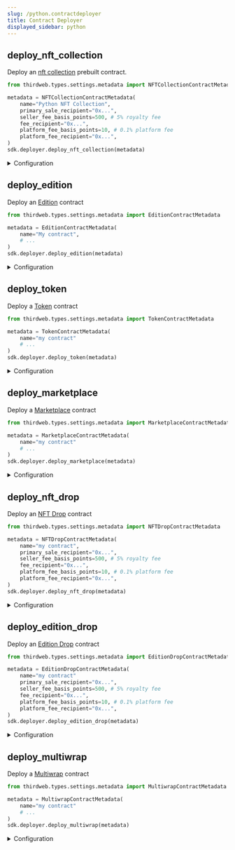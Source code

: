 ```yaml
---
slug: /python.contractdeployer
title: Contract Deployer
displayed_sidebar: python
---
```


## deploy_nft_collection

Deploy an [nft collection](/python/python.nftcollection) prebuilt contract.

```python
from thirdweb.types.settings.metadata import NFTCollectionContractMetadata

metadata = NFTCollectionContractMetadata(
    name="Python NFT Collection",
    primary_sale_recipient="0x...",
    seller_fee_basis_points=500, # 5% royalty fee
    fee_recipient="0x...",
    platform_fee_basis_points=10, # 0.1% platform fee
    platform_fee_recipient="0x...",
)
sdk.deployer.deploy_nft_collection(metadata)
```

<details>
<summary>Configuration</summary>
<div>

#### metadata

The contract metadata. Must be an `NFTCollectionContractMetadata` object:

```python
class NFTCollectionContractMetadata(
    ContractMetadataSchema,
    ContractRoyaltySchema,
    ContractSymbolSchema,
    ContractPlatformFeeSchema,
    ContractPrimarySaleSchema,
    ContractTrustedForwarderSchema
):

class ContractMetadataSchema:
    name: str = ""
    description: Optional[str] = None
    image: Optional[Union[str, TextIO, BinaryIO]] = None
    external_link: Optional[str] = None

class ContractRoyaltySchema:
    seller_fee_basis_points: int = 0
    fee_recipient: str = ZERO_ADDRESS

class ContractPrimarySaleSchema:
    primary_sale_recipient: str = ZERO_ADDRESS

class ContractPlatformFeeSchema:
    platform_fee_basis_points: int = 0
    platform_fee_recipient: str = ZERO_ADDRESS

class ContractSymbolSchema:
    symbol: str = ""

class ContractTrustedForwarderSchema:
    trusted_forwarders: List[str] = dataclasses.field(default_factory=list)
```

</div>
</details>

## deploy_edition

Deploy an [Edition](/python/python.edition) contract

```python
from thirdweb.types.settings.metadata import EditionContractMetadata

metadata = EditionContractMetadata(
    name="My contract",
    # ...
)
sdk.deployer.deploy_edition(metadata)
```

<details>
<summary>Configuration</summary>
<div>

#### metadata

The contract metadata. Must be an `EditionContractMetadata` object:

```python
class EditionContractMetadata(
    ContractMetadataSchema,
    ContractRoyaltySchema,
    ContractSymbolSchema,
    ContractPlatformFeeSchema,
    ContractPrimarySaleSchema,
    ContractTrustedForwarderSchema
):

class ContractMetadataSchema:
    name: str = ""
    description: Optional[str] = None
    image: Optional[Union[str, TextIO, BinaryIO]] = None
    external_link: Optional[str] = None

class ContractRoyaltySchema:
    seller_fee_basis_points: int = 0
    fee_recipient: str = ZERO_ADDRESS

class ContractPrimarySaleSchema:
    primary_sale_recipient: str = ZERO_ADDRESS

class ContractPlatformFeeSchema:
    platform_fee_basis_points: int = 0
    platform_fee_recipient: str = ZERO_ADDRESS

class ContractSymbolSchema:
    symbol: str = ""

class ContractTrustedForwarderSchema:
    trusted_forwarders: List[str] = dataclasses.field(default_factory=list)
```

</div>
</details>

## deploy_token

Deploy a [Token](/python/python.token) contract

```python
from thirdweb.types.settings.metadata import TokenContractMetadata

metadata = TokenContractMetadata(
    name="my contract"
    # ...
)
sdk.deployer.deploy_token(metadata)
```

<details>
<summary>Configuration</summary>
<div>

#### metadata

The contract metadata. Must be a `TokenContractMetadata` object:

```python
class TokenContractMetadata(
    ContractMetadataSchema,
    ContractSymbolSchema,
    ContractPrimarySaleSchema,
    ContractTrustedForwarderSchema,
    ContractPlatformFeeSchema,
):

class ContractMetadataSchema:
    name: str = ""
    description: Optional[str] = None
    image: Optional[Union[str, TextIO, BinaryIO]] = None
    external_link: Optional[str] = None

class ContractPrimarySaleSchema:
    primary_sale_recipient: str = ZERO_ADDRESS

class ContractPlatformFeeSchema:
    platform_fee_basis_points: int = 0
    platform_fee_recipient: str = ZERO_ADDRESS

class ContractSymbolSchema:
    symbol: str = ""

class ContractTrustedForwarderSchema:
    trusted_forwarders: List[str] = dataclasses.field(default_factory=list)
```

</div>
</details>

## deploy_marketplace

Deploy a [Marketplace](/python/python.marketplace) contract

```python
from thirdweb.types.settings.metadata import MarketplaceContractMetadata

metadata = MarketplaceContractMetadata(
    name="my contract"
    # ...
)
sdk.deployer.deploy_marketplace(metadata)
```

<details>
<summary>Configuration</summary>
<div>

#### metadata

The contract metadata. Must be a `MarketplaceContractMetadata` object:

```python
class MarketplaceContractMetadata(
    ContractMetadataSchema,
    ContractPlatformFeeSchema,
    ContractTrustedForwarderSchema
):

class ContractMetadataSchema:
    name: str = ""
    description: Optional[str] = None
    image: Optional[Union[str, TextIO, BinaryIO]] = None
    external_link: Optional[str] = None

class ContractPlatformFeeSchema:
    platform_fee_basis_points: int = 0
    platform_fee_recipient: str = ZERO_ADDRESS

class ContractTrustedForwarderSchema:
    trusted_forwarders: List[str] = dataclasses.field(default_factory=list)
```

</div>
</details>

## deploy_nft_drop

Deploy an [NFT Drop](/python/python.nftdrop) contract

```python
from thirdweb.types.settings.metadata import NFTDropContractMetadata

metadata = NFTDropContractMetadata(
    name="my contract",
    primary_sale_recipient="0x...",
    seller_fee_basis_points=500, # 5% royalty fee
    fee_recipient="0x...",
    platform_fee_basis_points=10, # 0.1% platform fee
    platform_fee_recipient="0x...",
)
sdk.deployer.deploy_nft_drop(metadata)
```

<details>
<summary>Configuration</summary>
<div>

#### metadata

The contract metadata. Must be an `NFTDropContractMetadata` object:

```python
class NFTDropContractMetadata(
    ContractMetadataSchema,
    ContractRoyaltySchema,
    ContractSymbolSchema,
    ContractPlatformFeeSchema,
    ContractPrimarySaleSchema,
    ContractTrustedForwarderSchema,
    MerkleSchema,
):

class ContractMetadataSchema:
    name: str = ""
    description: Optional[str] = None
    image: Optional[Union[str, TextIO, BinaryIO]] = None
    external_link: Optional[str] = None

class ContractRoyaltySchema:
    seller_fee_basis_points: int = 0
    fee_recipient: str = ZERO_ADDRESS

class ContractPrimarySaleSchema:
    primary_sale_recipient: str = ZERO_ADDRESS

class ContractPlatformFeeSchema:
    platform_fee_basis_points: int = 0
    platform_fee_recipient: str = ZERO_ADDRESS

class ContractSymbolSchema:
    symbol: str = ""

class ContractTrustedForwarderSchema:
    trusted_forwarders: List[str] = dataclasses.field(default_factory=list)

class MerkleSchema:
    merkle: Dict[str, str] = dataclasses.field(default_factory=lambda: {})
```

</div>
</details>

## deploy_edition_drop

Deploy an [Edition Drop](/python/python.editiondrop) contract

```python
from thirdweb.types.settings.metadata import EditionDropContractMetadata

metadata = EditionDropContractMetadata(
    name="my contract"
    primary_sale_recipient="0x...",
    seller_fee_basis_points=500, # 5% royalty fee
    fee_recipient="0x...",
    platform_fee_basis_points=10, # 0.1% platform fee
    platform_fee_recipient="0x...",
)
sdk.deployer.deploy_edition_drop(metadata)
```

<details>
<summary>Configuration</summary>
<div>

#### metadata

The contract metadata. Must be an `EditionDropContractMetadata` object:

```python
class EditionDropContractMetadata(
    ContractMetadataSchema,
    ContractRoyaltySchema,
    ContractSymbolSchema,
    ContractPlatformFeeSchema,
    ContractPrimarySaleSchema,
    ContractTrustedForwarderSchema,
    MerkleSchema,
):

class ContractMetadataSchema:
    name: str = ""
    description: Optional[str] = None
    image: Optional[Union[str, TextIO, BinaryIO]] = None
    external_link: Optional[str] = None

class ContractRoyaltySchema:
    seller_fee_basis_points: int = 0
    fee_recipient: str = ZERO_ADDRESS

class ContractPrimarySaleSchema:
    primary_sale_recipient: str = ZERO_ADDRESS

class ContractPlatformFeeSchema:
    platform_fee_basis_points: int = 0
    platform_fee_recipient: str = ZERO_ADDRESS

class ContractSymbolSchema:
    symbol: str = ""

class ContractTrustedForwarderSchema:
    trusted_forwarders: List[str] = dataclasses.field(default_factory=list)

class MerkleSchema:
    merkle: Dict[str, str] = dataclasses.field(default_factory=lambda: {})
```

</div>
</details>

## deploy_multiwrap

Deploy a [Multiwrap](/python/python.multiwrap) contract

```python
from thirdweb.types.settings.metadata import MultiwrapContractMetadata

metadata = MultiwrapContractMetadata(
    name="my contract"
    # ...
)
sdk.deployer.deploy_multiwrap(metadata)
```

<details>
<summary>Configuration</summary>
<div>

#### metadata

The contract metadata. Must be a `MultiwrapContractMetadata` object:

```python
class MultiwrapContractMetadata(
    ContractMetadataSchema,
    ContractRoyaltySchema,
    ContractSymbolSchema,
    ContractTrustedForwarderSchema
):

class ContractMetadataSchema:
    name: str = ""
    description: Optional[str] = None
    image: Optional[Union[str, TextIO, BinaryIO]] = None
    external_link: Optional[str] = None

class ContractRoyaltySchema:
    seller_fee_basis_points: int = 0
    fee_recipient: str = ZERO_ADDRESS

class ContractSymbolSchema:
    symbol: str = ""

class ContractTrustedForwarderSchema:
    trusted_forwarders: List[str] = dataclasses.field(default_factory=list)
```

</div>
</details>
